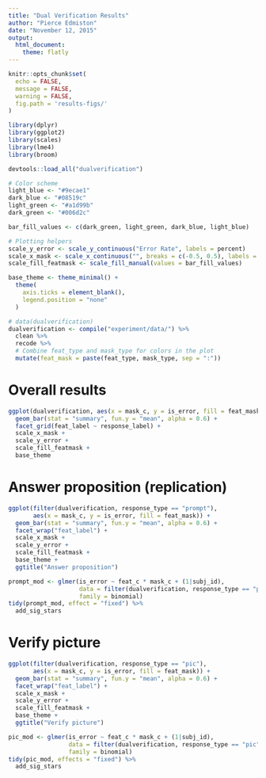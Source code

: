 ```yaml
---
title: "Dual Verification Results"
author: "Pierce Edmiston"
date: "November 12, 2015"
output:
  html_document:
    theme: flatly
---
```


```r
knitr::opts_chunk$set(
  echo = FALSE,
  message = FALSE,
  warning = FALSE,
  fig.path = 'results-figs/'
)

library(dplyr)
library(ggplot2)
library(scales)
library(lme4)
library(broom)

devtools::load_all("dualverification")

# Color scheme
light_blue <- "#9ecae1"
dark_blue <- "#08519c"
light_green <- "#a1d99b"
dark_green <- "#006d2c"

bar_fill_values <- c(dark_green, light_green, dark_blue, light_blue)

# Plotting helpers
scale_y_error <- scale_y_continuous("Error Rate", labels = percent)
scale_x_mask <- scale_x_continuous("", breaks = c(-0.5, 0.5), labels = c("Blank Screen", "Visual Interference"))
scale_fill_featmask <- scale_fill_manual(values = bar_fill_values)

base_theme <- theme_minimal() +
  theme(
    axis.ticks = element_blank(),
    legend.position = "none"
  )
```

```r
# data(dualverification)
dualverification <- compile("experiment/data/") %>%
  clean %>% 
  recode %>%
  # Combine feat_type and mask_type for colors in the plot
  mutate(feat_mask = paste(feat_type, mask_type, sep = ":"))
```

# Overall results

```r
ggplot(dualverification, aes(x = mask_c, y = is_error, fill = feat_mask)) +
  geom_bar(stat = "summary", fun.y = "mean", alpha = 0.6) +
  facet_grid(feat_label ~ response_label) +
  scale_x_mask +
  scale_y_error +
  scale_fill_featmask +
  base_theme
```

# Answer proposition (replication)

```r
ggplot(filter(dualverification, response_type == "prompt"),
       aes(x = mask_c, y = is_error, fill = feat_mask)) +
  geom_bar(stat = "summary", fun.y = "mean", alpha = 0.6) +
  facet_wrap("feat_label") +
  scale_x_mask +
  scale_y_error +
  scale_fill_featmask +
  base_theme +
  ggtitle("Answer proposition")
```

```r
prompt_mod <- glmer(is_error ~ feat_c * mask_c + (1|subj_id),
                    data = filter(dualverification, response_type == "prompt"),
                    family = binomial)
tidy(prompt_mod, effect = "fixed") %>%
  add_sig_stars
```

# Verify picture

```r
ggplot(filter(dualverification, response_type == "pic"),
       aes(x = mask_c, y = is_error, fill = feat_mask)) +
  geom_bar(stat = "summary", fun.y = "mean", alpha = 0.6) +
  facet_wrap("feat_label") +
  scale_x_mask +
  scale_y_error +
  scale_fill_featmask +
  base_theme +
  ggtitle("Verify picture")
```

```r
pic_mod <- glmer(is_error ~ feat_c * mask_c + (1|subj_id),
                 data = filter(dualverification, response_type == "pic"),
                 family = binomial)
tidy(pic_mod, effects = "fixed") %>%
  add_sig_stars
```
